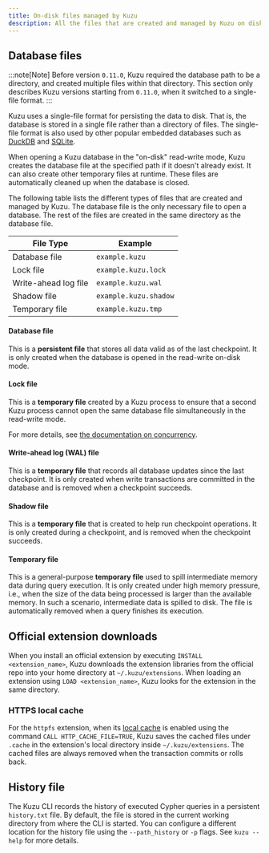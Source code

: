 ```yaml
---
title: On-disk files managed by Kuzu
description: All the files that are created and managed by Kuzu on disk.
---
```


## Database files

:::note[Note]
Before version `0.11.0`, Kuzu required the database path to be a directory, and created multiple files
within that directory. This section only describes Kuzu versions starting from `0.11.0`, when it
switched to a single-file format.
:::

Kuzu uses a single-file format for persisting the data to disk. That is, the database is stored in a single file rather than a directory of files.
The single-file format is also used by other popular embedded databases such as [DuckDB](https://duckdb.org/docs/stable/internals/storage) and [SQLite](https://sqlite.org/fileformat.html).

When opening a Kuzu database in the "on-disk" read-write mode, Kuzu creates the database file at the specified
path if it doesn't already exist. It can also create other temporary files at runtime. These files are
automatically cleaned up when the database is closed.

The following table lists the different types of files that are created and managed by Kuzu.
The database file is the only necessary file to open a database. The rest of the files are created
in the same directory as the database file.

| File Type | Example |
| --- | --- |
| Database file | `example.kuzu` |
| Lock file | `example.kuzu.lock` |
| Write-ahead log file | `example.kuzu.wal`  |
| Shadow file | `example.kuzu.shadow` |
| Temporary file | `example.kuzu.tmp` |

#### Database file

This is a **persistent file** that stores all data valid as of the last checkpoint.
It is only created when the database is opened in the read-write on-disk mode.

#### Lock file

This is a **temporary file** created by a Kuzu process to ensure that a second Kuzu process cannot open
the same database file simultaneously in the read-write mode.

For more details, see [the documentation on concurrency](/concurrency/#limitations-of-creating-multiple-database-objects).

#### Write-ahead log (WAL) file

This is a **temporary file** that records all database updates since the last checkpoint.
It is only created when write transactions are committed in the database and is removed when a checkpoint succeeds.

#### Shadow file

This is a **temporary file** that is created to help run checkpoint operations. It is only created during a checkpoint, and is removed when the checkpoint succeeds.

#### Temporary file

This is a general-purpose **temporary file** used to spill intermediate memory data during query execution.
It is only created under high memory pressure, i.e., when the size of the data being processed is
larger than the available memory. In such a scenario, intermediate data is spilled to disk.
The file is automatically removed when a query finishes its execution.

## Official extension downloads

When you install an official extension by executing `INSTALL <extension_name>`, Kuzu downloads the extension
libraries from the official repo into your home directory at `~/.kuzu/extensions`.
When loading an extension using `LOAD <extension_name>`, Kuzu looks for the extension in the same directory.

### HTTPS local cache

For the `httpfs` extension, when its [local cache](/extensions/httpfs/#local-cache)
is enabled using the command `CALL HTTP_CACHE_FILE=TRUE`, Kuzu saves the cached files under `.cache`
in the extension's local directory inside `~/.kuzu/extensions`.
The cached files are always removed when the transaction commits or rolls back.

## History file

The Kuzu CLI records the history of executed Cypher queries in a persistent `history.txt` file.
By default, the file is stored in the current working directory from where the CLI is started.
You can configure a different location for the history file using the `--path_history` or `-p` flags.
See `kuzu --help` for more details.

